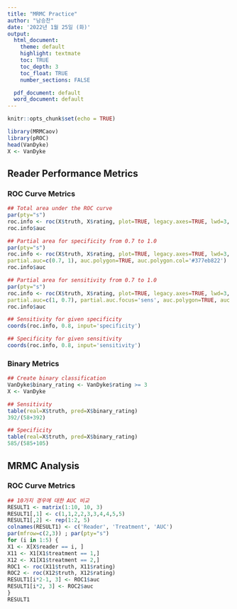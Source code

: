 ```yaml
---
title: "MRMC Practice"
author: "남승찬"
date: '2022년 1월 25일 (화)'
output:
  html_document:
    theme: default
    highlight: textmate
    toc: TRUE
    toc_depth: 3  
    toc_float: TRUE
    number_sections: FALSE

  pdf_document: default
  word_document: default
---
```


```r
knitr::opts_chunk$set(echo = TRUE)
```

```r
library(MRMCaov)
library(pROC)
head(VanDyke)
X <- VanDyke
```

## Reader Performance Metrics
### ROC Curve Metrics

```r
## Total area under the ROC curve
par(pty="s")
roc.info <- roc(X$truth, X$rating, plot=TRUE, legacy.axes=TRUE, lwd=3, col='#377eb8', print.auc=TRUE)
roc.info$auc

## Partial area for specificity from 0.7 to 1.0
par(pty="s")
roc.info <- roc(X$truth, X$rating, plot=TRUE, legacy.axes=TRUE, lwd=3, col='#377eb8', print.auc=TRUE,
partial.auc=c(0.7, 1), auc.polygon=TRUE, auc.polygon.col='#377eb822')
roc.info$auc

## Partial area for sensitivity from 0.7 to 1.0
par(pty="s")
roc.info <- roc(X$truth, X$rating, plot=TRUE, legacy.axes=TRUE, lwd=3, col='#377eb8', print.auc=TRUE,
partial.auc=c(1, 0.7), partial.auc.focus='sens', auc.polygon=TRUE, auc.polygon.col='#377eb822')
roc.info$auc

## Sensitivity for given specificity
coords(roc.info, 0.8, input='specificity')

## Specificity for given sensitivity
coords(roc.info, 0.8, input='sensitivity')
```

### Binary Metrics
```r
## Create binary classification
VanDyke$binary_rating <- VanDyke$rating >= 3
X <- VanDyke

## Sensitivity
table(real=X$truth, pred=X$binary_rating)
392/(58+392)

## Specificity
table(real=X$truth, pred=X$binary_rating)
585/(585+105)
```

## MRMC Analysis
### ROC Curve Metrics

```r
## 10가지 경우에 대한 AUC 비교
RESULT1 <- matrix(1:10, 10, 3)
RESULT1[,1] <- c(1,1,2,2,3,3,4,4,5,5)
RESULT1[,2] <- rep(1:2, 5)
colnames(RESULT1) <- c('Reader', 'Treatment', 'AUC')
par(mfrow=c(2,3)) ; par(pty="s")
for (i in 1:5) {
X1 <- X[X$reader == i, ]
X11 <- X1[X1$treatment == 1,]
X12 <- X1[X1$treatment == 2,]
ROC1 <- roc(X11$truth, X11$rating)
ROC2 <- roc(X12$truth, X12$rating)
RESULT1[i*2-1, 3] <- ROC1$auc
RESULT1[i*2, 3] <- ROC2$auc
}
RESULT1
```

